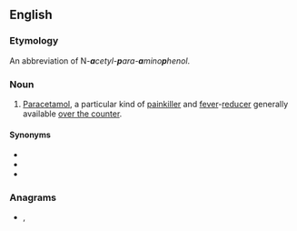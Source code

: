 ==English==
{{wikipedia|paracetamol}}

===Etymology===
An abbreviation of N''-'''a'''cetyl-'''p'''ara-'''a'''mino'''p'''henol''.

===Noun===
{{en-noun|-}}

# {{lb|en|pharmaceutical drug}} [[paracetamol|Paracetamol]], a particular kind of [[painkiller]] and [[fever]]-[[reducer]] generally available [[over the counter]].

====Synonyms====
* {{l|en|acetaminophen}}
* {{l|en|paracetamol}}
* {{l|en|Tylenol}}

===Anagrams===
* {{l|en|papa}}, {{l|en|PAPA}}